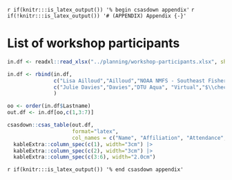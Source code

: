 <!-- The following code should appear at the beginning of the first appendix.
(if you have one)
After that, all subsequent sections will be turned into appendices. -->

`r if(knitr:::is_latex_output()) '% begin csasdown appendix'`
`r if(!knitr:::is_latex_output()) '# (APPENDIX) Appendix {-}'`

\clearpage

# List of workshop participants {#app:participants}

```r

in.df <- readxl::read_xlsx("../planning/workshop-participants.xlsx", sheet = "attendance", skip=1)

in.df <- rbind(in.df,
               c("Lisa Ailloud","Ailloud","NOAA NMFS - Southeast Fisheries Science Center", "Virtual","","","$\\checkmark$"),
               c("Julie Davies","Davies","DTU Aqua", "Virtual","$\\checkmark$","$\\checkmark$","$\\checkmark$")
               )

oo <- order(in.df$Lastname)
out.df <- in.df[oo,c(1,3:7)]

csasdown::csas_table(out.df, 
                     format="latex",
                     col_names = c("Name", "Affiliation", "Attendance", "Day 1 2023-01-31", "Day 2 2023-02-01", "Day 3 2023-02-02")) |>
  kableExtra::column_spec(c(1), width="3cm") |>
  kableExtra::column_spec(c(2), width="3cm") |>
  kableExtra::column_spec(c(3:6), width="2.0cm")
```

\clearpage

<!-- At the end of your appendices add: -->
  `r if(knitr:::is_latex_output()) '% end csasdown appendix'`
